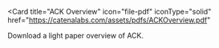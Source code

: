 <Card
  title="ACK Overview"
  icon="file-pdf"
  iconType="solid"
  href="https://catenalabs.com/assets/pdfs/ACKOverview.pdf"
>
  Download a light paper overview of ACK.
</Card>
